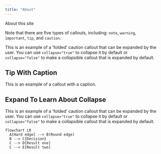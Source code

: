 ```yaml
---
title: "About"
---
```


About this site


::: {.callout-note}
Note that there are five types of callouts, including:
`note`, `warning`, `important`, `tip`, and `caution`.
:::

::: {.column-margin}
This is an example of a 'folded' caution callout that can be expanded by the user.
You can use `collapse="true"` to collapse it by default or `collapse="false"` to make 
a collapsible callout that is expanded by default.
:::


::: {.callout-tip}
## Tip With Caption

This is an example of a callout with a caption.
:::

::: {.callout-caution collapse="true"}
## Expand To Learn About Collapse

This is an example of a 'folded' caution callout that can be expanded by the user.
You can use `collapse="true"` to collapse it by default or `collapse="false"` to make 
a collapsible callout that is expanded by default.
:::

```mermaid
flowchart LR
  A[Hard edge] --> B(Round edge)
  B --> C{Decision}
  C --> D[Result one]
  C --> E[Result two]

  
  ```


